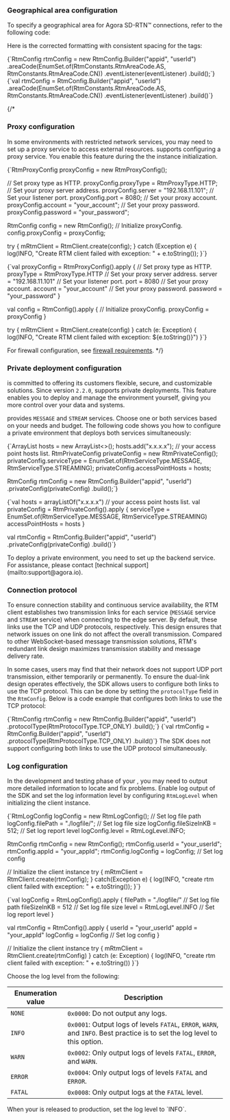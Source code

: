 <PlatformWrapper platform="android">


### Geographical area configuration

To specify a geographical area for Agora SD-RTN™ connections, refer to the following code:

Here is the corrected formatting with consistent spacing for the tags:

<Tabs groupId="language">
<TabItem value="java" label="Java">
<CodeBlock language="java" showLineNumbers>
{`RtmConfig rtmConfig = new RtmConfig.Builder("appid", "userId")
    .areaCode(EnumSet.of(RtmConstants.RtmAreaCode.AS, RtmConstants.RtmAreaCode.CN))
    .eventListener(eventListener)
    .build();`}
</CodeBlock>
</TabItem>

<TabItem value="kotlin" label="Kotlin" default>
<CodeBlock language="kotlin" showLineNumbers>
{`val rtmConfig = RtmConfig.Builder("appid", "userId")
    .areaCode(EnumSet.of(RtmConstants.RtmAreaCode.AS, RtmConstants.RtmAreaCode.CN))
    .eventListener(eventListener)
    .build()`}
</CodeBlock>
</TabItem>
</Tabs>

{/* 
### Proxy configuration

In some environments with restricted network services, you may need to set up a proxy service to access external resources. <Vg k="SIG" /> supports configuring a proxy service. You enable this feature during the the <Vg k="SIG" /> instance initialization.

<Tabs groupId="language">
<TabItem value="java" label="Java">
<CodeBlock language="java" showLineNumbers>
{`RtmProxyConfig proxyConfig = new RtmProxyConfig();

// Set proxy type as HTTP.
proxyConfig.proxyType = RtmProxyType.HTTP;
// Set your proxy server address.
proxyConfig.server = "192.168.11.101";
// Set your listener port.
proxyConfig.port = 8080;
// Set your proxy account.
proxyConfig.account = "your_account";
// Set your proxy password.
proxyConfig.password = "your_password";

RtmConfig config = new RtmConfig();
// Initialize proxyConfig.
config.proxyConfig = proxyConfig;

try {
    mRtmClient = RtmClient.create(config);
} catch (Exception e) {
    log(INFO, "Create RTM client failed with exception: " + e.toString());
}`}
</CodeBlock>
</TabItem>

<TabItem value="kotlin" label="Kotlin" default>
<CodeBlock language="kotlin" showLineNumbers>
{`val proxyConfig = RtmProxyConfig().apply {
    // Set proxy type as HTTP.
    proxyType = RtmProxyType.HTTP
    // Set your proxy server address.
    server = "192.168.11.101"
    // Set your listener port.
    port = 8080
    // Set your proxy account.
    account = "your_account"
    // Set your proxy password.
    password = "your_password"
}

val config = RtmConfig().apply {
    // Initialize proxyConfig.
    proxyConfig = proxyConfig
}

try {
    mRtmClient = RtmClient.create(config)
} catch (e: Exception) {
    log(INFO, "Create RTM client failed with exception: ${e.toString()}")
}`}
</CodeBlock>
</TabItem>
</Tabs>

For firewall configuration, see [firewall requirements](../reference/firewall).
*/}

### Private deployment configuration

<Vg k="COMPANY" /> is committed to offering its customers flexible, secure, and customizable solutions. Since version `2.2.0`, <Vg k="SIG" /> supports private deployments. This feature enables you to deploy and manage the <Vg k="SIG" /> environment yourself, giving you more control over your data and systems. 

<Vg k="SIG" /> provides `MESSAGE` and `STREAM` services. Choose one or both services based on your needs and budget. The following code shows you how to configure a private environment that deploys both services simultaneously:

<Tabs groupId="language">
<TabItem value="java" label="Java">
<CodeBlock language="java" showLineNumbers>
{`ArrayList<String> hosts = new ArrayList<>();
hosts.add("x.x.x.x"); // your access point hosts list.
RtmPrivateConfig privateConfig = new RtmPrivateConfig();
privateConfig.serviceType = EnumSet.of(RtmServiceType.MESSAGE, RtmServiceType.STREAMING);
privateConfig.accessPointHosts = hosts;

RtmConfig rtmConfig = new RtmConfig.Builder("appid", "userId")
    .privateConfig(privateConfig)
    .build();`}
</CodeBlock>
</TabItem>

<TabItem value="kotlin" label="Kotlin" default>
<CodeBlock language="kotlin" showLineNumbers>
{`val hosts = arrayListOf("x.x.x.x") // your access point hosts list.
val privateConfig = RtmPrivateConfig().apply {
    serviceType = EnumSet.of(RtmServiceType.MESSAGE, RtmServiceType.STREAMING)
    accessPointHosts = hosts
}

val rtmConfig = RtmConfig.Builder("appid", "userId")
    .privateConfig(privateConfig)
    .build()`}
</CodeBlock>
</TabItem>
</Tabs>

<Admonition type="info">
To deploy a private environment, you need to set up the backend service. For assistance, please contact [technical support](mailto:support@agora.io). 
</Admonition>

### Connection protocol

To ensure connection stability and continuous service availability, the RTM client establishes two transmission links for each service (`MESSAGE` service and `STREAM` service) when connecting to the edge server. By default, these links use the TCP and UDP protocols, respectively. This design ensures that network issues on one link do not affect the overall transmission. Compared to other WebSocket-based message transmission solutions, RTM's redundant link design maximizes transmission stability and message delivery rate.

In some cases, users may find that their network does not support UDP port transmission, either temporarily or permanently. To ensure the dual-link design operates effectively, the SDK allows users to configure both links to use the TCP protocol. This can be done by setting the `protocolType` field in the `RtmConfig`. Below is a code example that configures both links to use the TCP protocol:

<Tabs groupId="language">
<TabItem value="java" label="Java">
<CodeBlock language="java" showLineNumbers>
{`RtmConfig rtmConfig = new RtmConfig.Builder("appid", "userId")
    .protocolType(RtmProtocolType.TCP_ONLY)
    .build();`}
</CodeBlock>
</TabItem>

<TabItem value="kotlin" label="Kotlin" default>
<CodeBlock language="kotlin" showLineNumbers>
{`val rtmConfig = RtmConfig.Builder("appid", "userId")
    .protocolType(RtmProtocolType.TCP_ONLY)
    .build()`}
</CodeBlock>
</TabItem>
</Tabs>

<Admonition type="info" title="Info">
The SDK does not support configuring both links to use the UDP protocol simultaneously.
</Admonition>

### Log configuration

In the development and testing phase of your <Vpl k="CLIENT" />, you may need to output more detailed information to locate and fix problems. Enable log output of the SDK and set the log information level by configuring `RtmLogLevel` when initializing the <Vg k="SIG" /> client instance. 

<Tabs groupId="language">
<TabItem value="java" label="Java">
<CodeBlock language="java" showLineNumbers>
{`RtmLogConfig logConfig = new RtmLogConfig();
// Set log file path
logConfig.filePath = "./logfile/";
// Set log file size
logConfig.fileSizeInKB = 512;
// Set log report level
logConfig.level = RtmLogLevel.INFO;

RtmConfig rtmConfig = new RtmConfig();
rtmConfig.userId = "your_userId";
rtmConfig.appId = "your_appId";
rtmConfig.logConfig = logConfig; // Set log config

// Initialize the client instance
try {
    mRtmClient = RtmClient.create(rtmConfig);
} catch(Exception e) {
    log(INFO, "create rtm client failed with exception: " + e.toString());
}`}
</CodeBlock>
</TabItem>

<TabItem value="kotlin" label="Kotlin" default>
<CodeBlock language="kotlin" showLineNumbers>
{`val logConfig = RtmLogConfig().apply {
    filePath = "./logfile/" // Set log file path
    fileSizeInKB = 512 // Set log file size
    level = RtmLogLevel.INFO // Set log report level
}

val rtmConfig = RtmConfig().apply {
    userId = "your_userId"
    appId = "your_appId"
    logConfig = logConfig // Set log config
}

// Initialize the client instance
try {
    mRtmClient = RtmClient.create(rtmConfig)
} catch (e: Exception) {
    log(INFO, "create rtm client failed with exception: " + e.toString())
}`}
</CodeBlock>
</TabItem>
</Tabs>

Choose the log level from the following: 

| Enumeration value | Description   |
|----------|------------------------|
| `NONE`      | `0x0000`: Do not output any logs.    |
| `INFO`      | `0x0001`: Output logs of levels `FATAL`, `ERROR`, `WARN`, and `INFO`. Best practice is to set the log level to this option. |
| `WARN`      | `0x0002`: Only output logs of levels `FATAL`, `ERROR`, and `WARN`.  |
| `ERROR`     | `0x0004`: Only output logs of levels `FATAL` and `ERROR`. |
| `FATAL`     | `0x0008`: Only output logs at the `FATAL` level.   |

<Admonition type="info" info="info">
When your <Vpl k="CLIENT" /> is released to production, set the log level to `INFO`.
</Admonition>

</PlatformWrapper>
